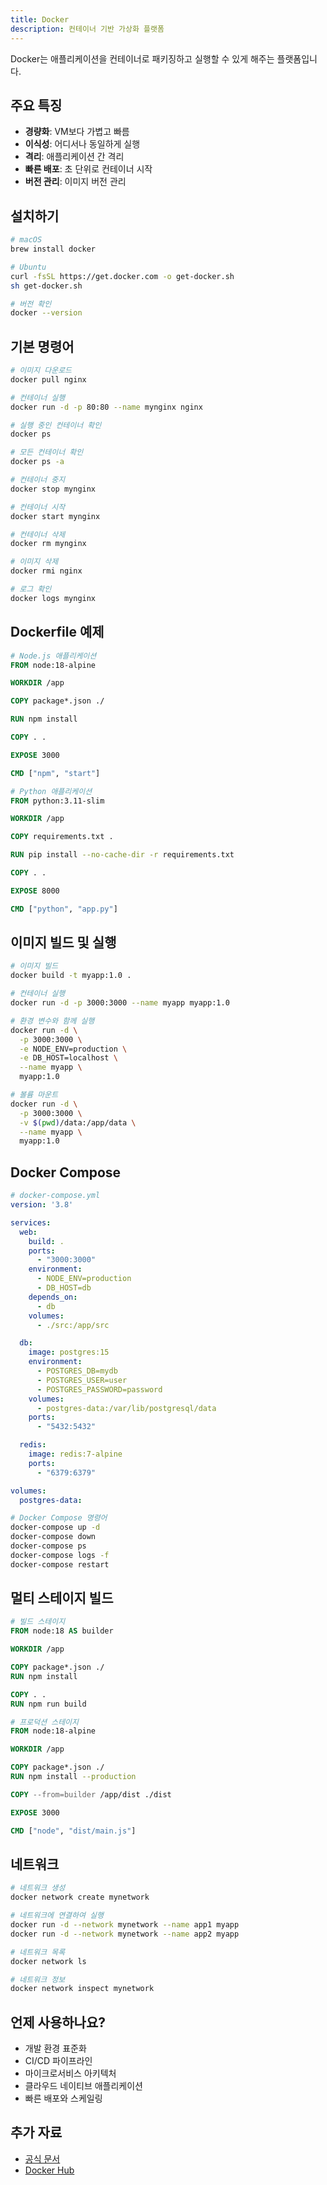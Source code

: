 ```yaml
---
title: Docker
description: 컨테이너 기반 가상화 플랫폼
---
```


Docker는 애플리케이션을 컨테이너로 패키징하고 실행할 수 있게 해주는 플랫폼입니다.

## 주요 특징

- **경량화**: VM보다 가볍고 빠름
- **이식성**: 어디서나 동일하게 실행
- **격리**: 애플리케이션 간 격리
- **빠른 배포**: 초 단위로 컨테이너 시작
- **버전 관리**: 이미지 버전 관리

## 설치하기

```bash
# macOS
brew install docker

# Ubuntu
curl -fsSL https://get.docker.com -o get-docker.sh
sh get-docker.sh

# 버전 확인
docker --version
```

## 기본 명령어

```bash
# 이미지 다운로드
docker pull nginx

# 컨테이너 실행
docker run -d -p 80:80 --name mynginx nginx

# 실행 중인 컨테이너 확인
docker ps

# 모든 컨테이너 확인
docker ps -a

# 컨테이너 중지
docker stop mynginx

# 컨테이너 시작
docker start mynginx

# 컨테이너 삭제
docker rm mynginx

# 이미지 삭제
docker rmi nginx

# 로그 확인
docker logs mynginx
```

## Dockerfile 예제

```dockerfile
# Node.js 애플리케이션
FROM node:18-alpine

WORKDIR /app

COPY package*.json ./

RUN npm install

COPY . .

EXPOSE 3000

CMD ["npm", "start"]
```

```dockerfile
# Python 애플리케이션
FROM python:3.11-slim

WORKDIR /app

COPY requirements.txt .

RUN pip install --no-cache-dir -r requirements.txt

COPY . .

EXPOSE 8000

CMD ["python", "app.py"]
```

## 이미지 빌드 및 실행

```bash
# 이미지 빌드
docker build -t myapp:1.0 .

# 컨테이너 실행
docker run -d -p 3000:3000 --name myapp myapp:1.0

# 환경 변수와 함께 실행
docker run -d \
  -p 3000:3000 \
  -e NODE_ENV=production \
  -e DB_HOST=localhost \
  --name myapp \
  myapp:1.0

# 볼륨 마운트
docker run -d \
  -p 3000:3000 \
  -v $(pwd)/data:/app/data \
  --name myapp \
  myapp:1.0
```

## Docker Compose

```yaml
# docker-compose.yml
version: '3.8'

services:
  web:
    build: .
    ports:
      - "3000:3000"
    environment:
      - NODE_ENV=production
      - DB_HOST=db
    depends_on:
      - db
    volumes:
      - ./src:/app/src

  db:
    image: postgres:15
    environment:
      - POSTGRES_DB=mydb
      - POSTGRES_USER=user
      - POSTGRES_PASSWORD=password
    volumes:
      - postgres-data:/var/lib/postgresql/data
    ports:
      - "5432:5432"

  redis:
    image: redis:7-alpine
    ports:
      - "6379:6379"

volumes:
  postgres-data:
```

```bash
# Docker Compose 명령어
docker-compose up -d
docker-compose down
docker-compose ps
docker-compose logs -f
docker-compose restart
```

## 멀티 스테이지 빌드

```dockerfile
# 빌드 스테이지
FROM node:18 AS builder

WORKDIR /app

COPY package*.json ./
RUN npm install

COPY . .
RUN npm run build

# 프로덕션 스테이지
FROM node:18-alpine

WORKDIR /app

COPY package*.json ./
RUN npm install --production

COPY --from=builder /app/dist ./dist

EXPOSE 3000

CMD ["node", "dist/main.js"]
```

## 네트워크

```bash
# 네트워크 생성
docker network create mynetwork

# 네트워크에 연결하여 실행
docker run -d --network mynetwork --name app1 myapp
docker run -d --network mynetwork --name app2 myapp

# 네트워크 목록
docker network ls

# 네트워크 정보
docker network inspect mynetwork
```

## 언제 사용하나요?

- 개발 환경 표준화
- CI/CD 파이프라인
- 마이크로서비스 아키텍처
- 클라우드 네이티브 애플리케이션
- 빠른 배포와 스케일링

## 추가 자료

- [공식 문서](https://docs.docker.com)
- [Docker Hub](https://hub.docker.com)

